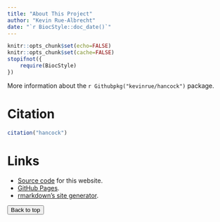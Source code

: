 ```yaml
---
title: "About This Project"
author: "Kevin Rue-Albrecht"
date: "`r BiocStyle::doc_date()`"
---
```


```r
knitr::opts_chunk$set(echo=FALSE)
knitr::opts_chunk$set(cache=FALSE)
stopifnot({
    require(BiocStyle)
})
```

More information about the `r Githubpkg("kevinrue/hancock")` package.

# Citation

```r
citation("hancock")
```

# Links

- [Source code](https://github.com/kevinrue/hancock2018) for this website.
- [GitHub Pages](https://pages.github.com).
- [rmarkdown’s site generator](https://bookdown.org/yihui/rmarkdown/rmarkdown-site.html).

<button onclick="topFunction()" id="myBtn" title="Go to top">Back to top</button>
